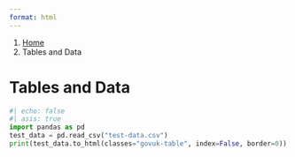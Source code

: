 ```yaml
---
format: html
---
```


<nav class="govuk-breadcrumbs" aria-label="Breadcrumb">
 <ol class="govuk-breadcrumbs__list">
  <li class="govuk-breadcrumbs__list-item">
   <a class="govuk-breadcrumbs__link" href="../../index.qmd">Home</a>
  </li>
  <li class="govuk-breadcrumbs__list-item">
   <span aria-current="page">Tables and Data</span>
  </li>
 </ol>
</nav>

<h1 class="govuk-heading-xl govuk-!-margin-top-6 govuk-!-margin-bottom-6">Tables and Data</h1>

```python
#| echo: false
#| asis: true
import pandas as pd
test_data = pd.read_csv("test-data.csv")
print(test_data.to_html(classes="govuk-table", index=False, border=0))
```
